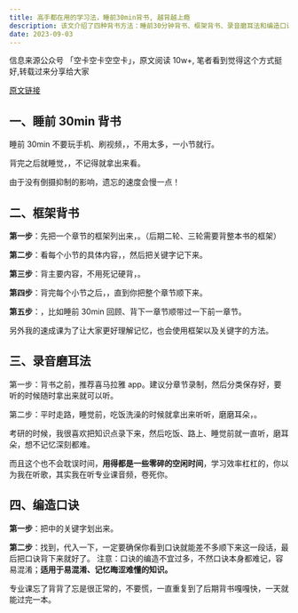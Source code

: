 ```yaml
---
title: 高手都在用的学习法，睡前30min背书, 越背越上瘾
description: 该文介绍了四种背书方法：睡前30分钟背书、框架背书、录音磨耳法和编造口诀。建议把一个章节的框架列出来，找到每个小节之间的联系，看每个小节的具体内容，划出关键字，背主要内容，按照大章节的框架复述一遍，及时复盘。另外，可以把知识点录下来，然后在走路、睡觉前、吃饭洗澡等零碎时间里听，也可以编造口诀来记忆难懂的知识点。最后，不要慌，重复背书，一天就能过完一本。
date: 2023-09-03
---
```


<Callout type="success">

信息来源公众号 「空卡空卡空空卡」，原文阅读 10w+, 笔者看到觉得这个方式挺好,转载过来分享给大家

[原文链接](https://mp.weixin.qq.com/s/WnJ86P8wYlyic_A_s8sZRA)

</Callout>

## 一、睡前 30min 背书

睡前 30min 不要玩手机、刷视频，[](拿出你的专业课或者政治知识点过一遍)，不用太多，一小节就行。

背完之后就睡觉，[](第二天早起第一件事回忆昨天晚上的知识点)，不记得就拿出来看。

由于没有倒摄抑制的影响，遗忘的速度会慢一点！

## 二、框架背书

**第一步**：先把一个章节的框架列出来，[](找到每个小节之间的联系)。（后期二轮、三轮需要背整本书的框架）

**第二步**：看每个小节的具体内容，[](划出关键字)，然后把关键字记下来。

**第三步**：背主要内容，不用死记硬背，[](根据关键字用自己的话说出来就可以了)。

**第四步**：背完每个小节之后，[](一定要按照大章节的框架来复述一遍)，直到你把整个章节顺下来。

**第五步**：[](及时复盘)，比如睡前 30min 回顾、背下一章节顺带过一下前一章节。

另外我的速成课为了让大家更好理解记忆，也会使用框架以及关键字的方法。

## 三、录音磨耳法

第一步：背书之前[](把一大块知识按章节录下来)，推荐喜马拉雅 app。建议分章节录制，然后分类保存好，要听的时候随时拿出来就可以听。

第二步：平时走路，睡觉前，吃饭洗澡的时候就拿出来听听，磨磨耳朵，[](听到自己声音，会主动回忆，加深印象)。

考研的时候，我很喜欢把知识点录下来，然后吃饭、路上、睡觉前就一直听，磨耳朵，想不记忆深刻都难。

而且这个也不会耽误时间，**用得都是一些零碎的空闲时间**，学习效率杠杠的，你以为我在听歌，其实我在听专业课音频，卷死你。

## 四、编造口诀

**第一步**：把[](难以理解的知识点)中的关键字划出来。

**第二步**：找到[](与关键字相似的谐音或者场景)，代入一下，一定要确保你看到口诀就能差不多顺下来这一段话，最后把口诀背下来就好了。
注意：口诀的编造不宜过多，不然口诀本身都难记，容易混淆；**适用于易混淆、记忆晦涩难懂的知识。**

专业课忘了背背了忘是很正常的，不要慌，一直重复到了后期背书嘎嘎快，一天就能过完一本。
